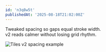 ```yaml
---
id: 'n3q8w5t'
publishedAt: '2025-08-18T21:02:00Z'
---
```


Tweaked spacing so gaps equal stroke width.  
v2 reads calmer without losing grid rhythm.

![Tiles v2 spacing example](/blog-placeholder-1.jpg)
